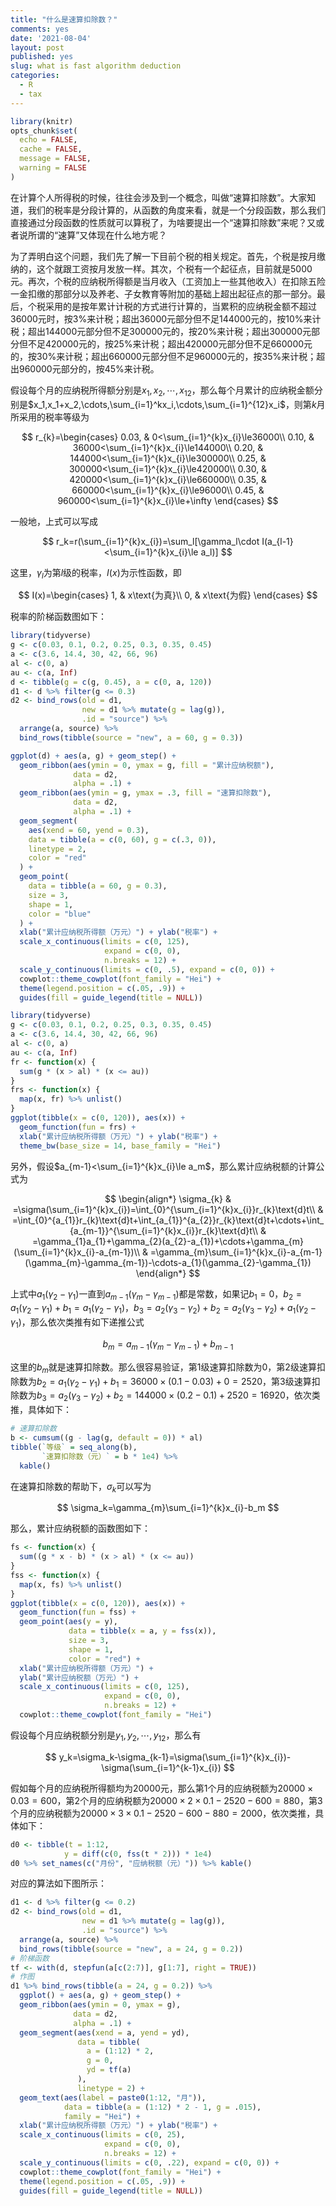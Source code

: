 ```yaml
---
title: "什么是速算扣除数？"
comments: yes
date: '2021-08-04'
layout: post
published: yes
slug: what is fast algorithm deduction
categories:
  - R
  - tax
---
```


```r
library(knitr)
opts_chunk$set(
  echo = FALSE,
  cache = FALSE,
  message = FALSE,
  warning = FALSE
)
```

在计算个人所得税的时候，往往会涉及到一个概念，叫做“速算扣除数”。大家知道，我们的税率是分段计算的，从函数的角度来看，就是一个分段函数，那么我们直接通过分段函数的性质就可以算税了，为啥要提出一个“速算扣除数”来呢？又或者说所谓的“速算”又体现在什么地方呢？

为了弄明白这个问题，我们先了解一下目前个税的相关规定。首先，个税是按月缴纳的，这个就跟工资按月发放一样。其次，个税有一个起征点，目前就是5000元。再次，个税的应纳税所得额是当月收入（工资加上一些其他收入）在扣除五险一金扣缴的那部分以及养老、子女教育等附加的基础上超出起征点的那一部分。最后，个税采用的是按年累计计税的方式进行计算的，当累积的应纳税金额不超过36000元时，按3%来计税；超出36000元部分但不足144000元的，按10%来计税；超出144000元部分但不足300000元的，按20%来计税；超出300000元部分但不足420000元的，按25%来计税；超出420000元部分但不足660000元的，按30%来计税；超出660000元部分但不足960000元的，按35%来计税；超出960000元部分的，按45%来计税。

假设每个月的应纳税所得额分别是$x_1,x_2,\cdots,x_{12}$，那么每个月累计的应纳税金额分别是$x_1,x_1+x_2,\cdots,\sum_{i=1}^kx_i,\cdots,\sum_{i=1}^{12}x_i$，则第$k$月所采用的税率等级为

$$
r_{k}=\begin{cases}
0.03, & 0<\sum_{i=1}^{k}x_{i}\le36000\\
0.10, & 36000<\sum_{i=1}^{k}x_{i}\le144000\\
0.20, & 144000<\sum_{i=1}^{k}x_{i}\le300000\\
0.25, & 300000<\sum_{i=1}^{k}x_{i}\le420000\\
0.30, & 420000<\sum_{i=1}^{k}x_{i}\le660000\\
0.35, & 660000<\sum_{i=1}^{k}x_{i}\le96000\\
0.45, & 960000<\sum_{i=1}^{k}x_{i}\le+\infty
\end{cases}
$$

一般地，上式可以写成

$$
r_k=r(\sum_{i=1}^{k}x_{i})=\sum_l[\gamma_l\cdot I(a_{l-1}<\sum_{i=1}^{k}x_{i}\le a_l)]
$$

<!--more-->

这里，$\gamma_l$为第$l$级的税率，$I(x)$为示性函数，即

$$
I(x)=\begin{cases}
1, & x\text{为真}\\
0, & x\text{为假}
\end{cases}
$$

税率的阶梯函数图如下：

```r
library(tidyverse)
g <- c(0.03, 0.1, 0.2, 0.25, 0.3, 0.35, 0.45)
a <- c(3.6, 14.4, 30, 42, 66, 96)
al <- c(0, a)
au <- c(a, Inf)
d <- tibble(g = c(g, 0.45), a = c(0, a, 120))
d1 <- d %>% filter(g <= 0.3)
d2 <- bind_rows(old = d1,
                new = d1 %>% mutate(g = lag(g)),
                .id = "source") %>%
  arrange(a, source) %>%
  bind_rows(tibble(source = "new", a = 60, g = 0.3))

ggplot(d) + aes(a, g) + geom_step() +
  geom_ribbon(aes(ymin = 0, ymax = g, fill = "累计应纳税额"),
              data = d2,
              alpha = .1) +
  geom_ribbon(aes(ymin = g, ymax = .3, fill = "速算扣除数"),
              data = d2,
              alpha = .1) +
  geom_segment(
    aes(xend = 60, yend = 0.3),
    data = tibble(a = c(0, 60), g = c(.3, 0)),
    linetype = 2,
    color = "red"
  ) +
  geom_point(
    data = tibble(a = 60, g = 0.3),
    size = 3,
    shape = 1,
    color = "blue"
  ) +
  xlab("累计应纳税所得额（万元）") + ylab("税率") +
  scale_x_continuous(limits = c(0, 125),
                     expand = c(0, 0),
                     n.breaks = 12) +
  scale_y_continuous(limits = c(0, .5), expand = c(0, 0)) +
  cowplot::theme_cowplot(font_family = "Hei") +
  theme(legend.position = c(.05, .9)) +
  guides(fill = guide_legend(title = NULL))
```


```r
library(tidyverse)
g <- c(0.03, 0.1, 0.2, 0.25, 0.3, 0.35, 0.45)
a <- c(3.6, 14.4, 30, 42, 66, 96)
al <- c(0, a)
au <- c(a, Inf)
fr <- function(x) {
  sum(g * (x > al) * (x <= au))
}
frs <- function(x) {
  map(x, fr) %>% unlist()
}
ggplot(tibble(x = c(0, 120)), aes(x)) +
  geom_function(fun = frs) +
  xlab("累计应纳税所得额（万元）") + ylab("税率") +
  theme_bw(base_size = 14, base_family = "Hei")
```

另外，假设$a_{m-1}<\sum_{i=1}^{k}x_{i}\le a_m$，那么累计应纳税额的计算公式为

$$
\begin{align*}
\sigma_{k} & =\sigma(\sum_{i=1}^{k}x_{i})=\int_{0}^{\sum_{i=1}^{k}x_{i}}r_{k}\text{d}t\\
 & =\int_{0}^{a_{1}}r_{k}\text{d}t+\int_{a_{1}}^{a_{2}}r_{k}\text{d}t+\cdots+\int_{a_{m-1}}^{\sum_{i=1}^{k}x_{i}}r_{k}\text{d}t\\
 & =\gamma_{1}a_{1}+\gamma_{2}(a_{2}-a_{1})+\cdots+\gamma_{m}(\sum_{i=1}^{k}x_{i}-a_{m-1})\\
 & =\gamma_{m}\sum_{i=1}^{k}x_{i}-a_{m-1}(\gamma_{m}-\gamma_{m-1})-\cdots-a_{1}(\gamma_{2}-\gamma_{1})
\end{align*}
$$

上式中$a_{1}(\gamma_{2}-\gamma_{1})$一直到$a_{m-1}(\gamma_{m}-\gamma_{m-1})$都是常数，如果记$b_1=0$，$b_2=a_{1}(\gamma_{2}-\gamma_{1})+b_1=a_{1}(\gamma_{2}-\gamma_{1})$，$b_3=a_{2}(\gamma_{3}-\gamma_{2})+b_2=a_{2}(\gamma_{3}-\gamma_{2})+a_{1}(\gamma_{2}-\gamma_{1})$，那么依次类推有如下递推公式

$$
b_m=a_{m-1}(\gamma_{m}-\gamma_{m-1})+b_{m-1}
$$

这里的$b_m$就是速算扣除数。那么很容易验证，第1级速算扣除数为0，第2级速算扣除数为$b_2=a_{1}(\gamma_{2}-\gamma_{1})+b_1=36000\times(0.1-0.03)+0=2520$，第3级速算扣除数为$b_3=a_{2}(\gamma_{3}-\gamma_{2})+b_2=144000\times(0.2-0.1)+2520=16920$，依次类推，具体如下：

```r
# 速算扣除数
b <- cumsum((g - lag(g, default = 0)) * al)
tibble(`等级` = seq_along(b),
       `速算扣除数（元）` = b * 1e4) %>%
  kable()
```

在速算扣除数的帮助下，$\sigma_k$可以写为

$$
\sigma_k=\gamma_{m}\sum_{i=1}^{k}x_{i}-b_m
$$

那么，累计应纳税额的函数图如下：

```r
fs <- function(x) {
  sum((g * x - b) * (x > al) * (x <= au))
}
fss <- function(x) {
  map(x, fs) %>% unlist()
}
ggplot(tibble(x = c(0, 120)), aes(x)) +
  geom_function(fun = fss) +
  geom_point(aes(y = y),
             data = tibble(x = a, y = fss(x)),
             size = 3,
             shape = 1,
             color = "red") +
  xlab("累计应纳税所得额（万元）") +
  ylab("累计应纳税额（万元）") +
  scale_x_continuous(limits = c(0, 125),
                     expand = c(0, 0),
                     n.breaks = 12) +
  cowplot::theme_cowplot(font_family = "Hei")
```


假设每个月应纳税额分别是$y_1,y_2,\cdots,y_{12}$，那么有

$$
y_k=\sigma_k-\sigma_{k-1}=\sigma(\sum_{i=1}^{k}x_{i})-\sigma(\sum_{i=1}^{k-1}x_{i})
$$

假如每个月的应纳税所得额均为20000元，那么第1个月的应纳税额为$20000\times 0.03=600$，第2个月的应纳税额为$20000\times 2\times 0.1-2520-600=880$，第3个月的应纳税额为$20000\times 3\times 0.1-2520-600-880=2000$，依次类推，具体如下：

```r
d0 <- tibble(t = 1:12,
            y = diff(c(0, fss(t * 2))) * 1e4)
d0 %>% set_names(c("月份", "应纳税额（元）")) %>% kable()
```

对应的算法如下图所示：

```r
d1 <- d %>% filter(g <= 0.2)
d2 <- bind_rows(old = d1,
                new = d1 %>% mutate(g = lag(g)),
                .id = "source") %>%
  arrange(a, source) %>%
  bind_rows(tibble(source = "new", a = 24, g = 0.2))
# 阶梯函数
tf <- with(d, stepfun(a[c(2:7)], g[1:7], right = TRUE))
# 作图
d1 %>% bind_rows(tibble(a = 24, g = 0.2)) %>%
  ggplot() + aes(a, g) + geom_step() +
  geom_ribbon(aes(ymin = 0, ymax = g),
              data = d2,
              alpha = .1) +
  geom_segment(aes(xend = a, yend = yd),
               data = tibble(
                 a = (1:12) * 2,
                 g = 0,
                 yd = tf(a)
               ),
               linetype = 2) +
  geom_text(aes(label = paste0(1:12, "月")),
            data = tibble(a = (1:12) * 2 - 1, g = .015),
            family = "Hei") +
  xlab("累计应纳税所得额（万元）") + ylab("税率") +
  scale_x_continuous(limits = c(0, 25),
                     expand = c(0, 0),
                     n.breaks = 12) +
  scale_y_continuous(limits = c(0, .22), expand = c(0, 0)) +
  cowplot::theme_cowplot(font_family = "Hei") +
  theme(legend.position = c(.05, .9)) +
  guides(fill = guide_legend(title = NULL))
```




